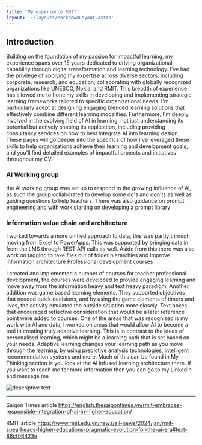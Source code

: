 ```yaml
---
title: 'My experience RMIT'
layout: '~/layouts/MarkdownLayout.astro'
---
```


## Introduction ##
Building on the foundation of my passion for impactful learning, my experience spans over 15 years dedicated to driving organizational capability through digital transformation and learning technology. I've had the privilege of applying my expertise across diverse sectors, including corporate, research, and education, collaborating with globally recognized organizations like UNESCO, Nokia, and RMIT. This breadth of experience has allowed me to hone my skills in developing and implementing strategic learning frameworks tailored to specific organizational needs.  I'm particularly adept at designing engaging blended learning solutions that effectively combine different learning modalities.  Furthermore, I'm deeply involved in the evolving field of AI in learning, not just understanding its potential but actively shaping its application, including providing consultancy services on how to best integrate AI into learning design. These pages will go deeper into the specifics of how I've leveraged these skills to help organizations achieve their learning and development goals, and you'll find detailed examples of impactful projects and initiatives throughout my CV.

### AI Working group ###


the AI working group was set up to respond to the growing influence of AI, as such the group collaborated to develop some do's and don'ts as well as guiding questions to help teachers. There was also guidance on prompt engineering and with work starting on developing a prompt library



### Information value chain and architecture ###

I worked towards a more unified approach to data, this was partly through moving from Excel to PowerApps. This was supported by bringing data in from the LMS through REST API calls as well. Aside from this there was also work on tagging to take files out of folder hierarchies and improve information architecture 
Professional development courses

I created and implemented a number of courses for teacher professional development, the courses were developed to provide engaging learning and move away from the information heavy and text heavy paradigm. Another addition was game based learning elements. They supported objectives that needed quick decisions, and by using the game elements of timers and lives, the activity emulated the outside situation more closely. Text boxes that encouraged reflective consideration that would be a later reference point were added to courses.
One of the areas that was recognised is my work with AI and data, I worked on areas that would allow AI to become a tool in creating truly adaptive learning. This is in contrast to the ideas of personalised learning, which might be a learning path that is set based on your needs. Adaptive learning changes your learning path as you move through the learning, by using predictive analysis technologies, intelligent recommendation systems and more. Much of this can be found in My Thinking section is you look at the AI infused learning architecture there. If you want to reach me for more information then you can go to my LinkedIn and message me

<Image src={rmitImage} alt="descriptive text" />


---
Saigon Times article 
https://english.thesaigontimes.vn/rmit-embraces-responsible-integration-of-ai-in-higher-education/

RMIT article
https://www.rmit.edu.vn/news/all-news/2024/jan/rmit-spearheads-higher-educations-pragmatic-evolution-for-the-ai-era#text-86cf06423e


